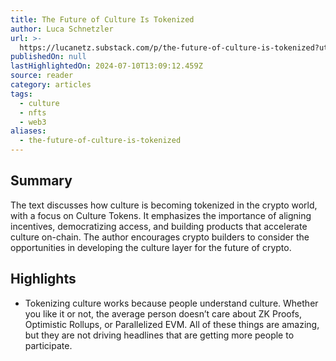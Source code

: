 ```yaml
---
title: The Future of Culture Is Tokenized
author: Luca Schnetzler
url: >-
  https://lucanetz.substack.com/p/the-future-of-culture-is-tokenized?utm_source=substack&utm_medium=email
publishedOn: null
lastHighlightedOn: 2024-07-10T13:09:12.459Z
source: reader
category: articles
tags:
  - culture
  - nfts
  - web3
aliases:
  - the-future-of-culture-is-tokenized
---
```

## Summary

The text discusses how culture is becoming tokenized in the crypto world, with a focus on Culture Tokens. It emphasizes the importance of aligning incentives, democratizing access, and building products that accelerate culture on-chain. The author encourages crypto builders to consider the opportunities in developing the culture layer for the future of crypto.

## Highlights
- Tokenizing culture works because people understand culture. Whether you like it or not, the average person doesn’t care about ZK Proofs, Optimistic Rollups, or Parallelized EVM. All of these things are amazing, but they are not driving headlines that are getting more people to participate.

